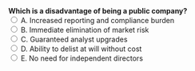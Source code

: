 ::: {.question-block}
<form onsubmit="event.preventDefault(); checkAnswer('module1_mcq_q15')" data-correct-answer="A"> 
  <strong style="display: block;">Which is a disadvantage of being a public company?</strong> 
  <label><input type="radio" name="module1_mcq_q15" value="A"> A. Increased reporting and compliance burden</label><br>
  <label><input type="radio" name="module1_mcq_q15" value="B"> B. Immediate elimination of market risk</label><br>
  <label><input type="radio" name="module1_mcq_q15" value="C"> C. Guaranteed analyst upgrades</label><br>
  <label><input type="radio" name="module1_mcq_q15" value="D"> D. Ability to delist at will without cost</label><br>
  <label><input type="radio" name="module1_mcq_q15" value="E"> E. No need for independent directors</label><br>
</form> 

<div id="feedback-module1_mcq_q15" class="feedback" data-status="" style="display:none;"> 
✅ Correct: A. Public firms must meet extensive disclosure and governance requirements. 
</div> 
:::

